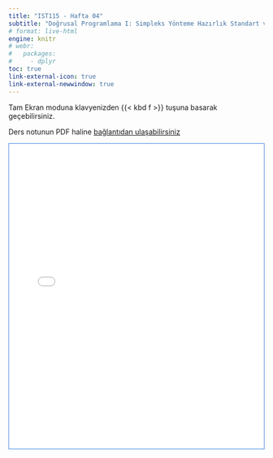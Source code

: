 ```yaml
---
title: "IST115 - Hafta 04"
subtitle: "Doğrusal Programlama I: Simpleks Yönteme Hazırlık Standart ve Kanonik Formlar"
# format: live-html
engine: knitr
# webr:
#   packages:
#     - dplyr
toc: true
link-external-icon: true
link-external-newwindow: true
---
```


Tam Ekran moduna klavyenizden {{< kbd f >}} tuşuna basarak geçebilirsiniz.

Ders notunun PDF haline [bağlantıdan ulaşabilirsiniz](../PDF/IST115Hafta04.pdf "ders notu") 

<div style= 'border: 1px solid #3f83e0;'>

```{=html}
<iframe src="../Hafta04/"
  width="100%"
  height="600"
  frameborder="0">
  </iframe>
```

</div>